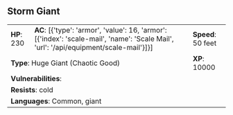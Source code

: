 ## Storm Giant {#monster-storm-giant}

```{=html}
<table class="table table-striped">
    <tbody>
        <tr>                    
            <td><b>HP</b>: 230</td>
            <td><b>AC</b>: [{'type': 'armor', 'value': 16, 'armor': [{'index': 'scale-mail', 'name': 'Scale Mail', 'url': '/api/equipment/scale-mail'}]}]</td>
            <td><b>Speed</b>: 50 feet</td>
        </tr>
        <tr>
            <td colspan="2"><b>Type</b>: Huge Giant (Chaotic Good)</td>
            <td><b>XP</b>: 10000</td>
        </tr>
        <tr>
            <td colspan="3"><b>Vulnerabilities</b>: </td>
        </tr>
        <tr>
            <td colspan="3"><b>Resists</b>: cold</td>
        </tr>
        <tr>
            <td colspan="3"><b>Languages</b>: Common, giant</td>
        </tr>
    </tbody>
</table>
```